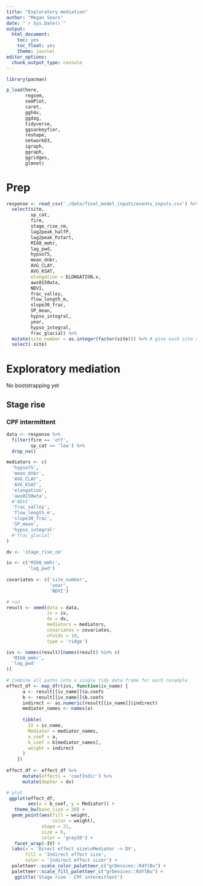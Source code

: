 ```yaml
---
title: "Exploratory mediation"
author: "Megan Sears"
date: "`r Sys.Date()`"
output:
  html_document:
    toc: yes
    toc_float: yes
    theme: journal
editor_options:
  chunk_output_type: console
---
```


```r

library(pacman)

p_load(here, 
       regsem, 
       semPlot, 
       caret, 
       ggh4x, 
       ggdag, 
       tidyverse, 
       ggsankeyfier, 
       reshape, 
       networkD3, 
       igraph, 
       ggraph, 
       ggridges,
       glmnet)

```

# Prep

```r

response <- read_csv('./data/final_model_inputs/events_inputs.csv') %>%
  select(site,
         sp_cat,
         fire,
         stage_rise_cm,
         lag2peak_halfP,
         lag2peak_Pstart,
         MI60_mmhr,
         lag_pwd,
         hypso75, 
         mean_dnbr, 
         AVG_CLAY, 
         AVG_KSAT, 
         elongation = ELONGATION.x, 
         aws0150wta, 
         NDVI, 
         frac_valley,
         flow_length_m, 
         slope30_frac, 
         SP_mean,
         hypso_integral,
         year,
         hypso_integral,
         frac_glacial) %>%
  mutate(site_number = as.integer(factor(site))) %>% # give each site a number
  select(-site)


```

# Exploratory mediation

No bootstrapping yet

## Stage rise

### CPF intermittent

```r

data <- response %>%
  filter(fire == 'etf',
         sp_cat == 'low') %>%
  drop_na()

mediators <- c(
  'hypso75',
  'mean_dnbr',
  'AVG_CLAY',
  'AVG_KSAT',
  'elongation',
  'aws0150wta',
  #'NDVI',
  'frac_valley',
  'flow_length_m',
  'slope30_frac',
  'SP_mean',
  'hypso_integral'
  #'frac_glacial'
)

dv <- 'stage_rise_cm'

iv <- c('MI60_mmhr',
        'lag_pwd')
        
covariates <- c('site_number',
                'year',
                'NDVI')

# run 
result <- xmed(data = data, 
               iv = iv, 
               dv = dv, 
               mediators = mediators,
               covariates = covariates,
               nfolds = 10, 
               type = 'ridge')

ivs <- names(result)[names(result) %in% c(
  'MI60_mmhr',
  'lag_pwd'
)]
    
# Combine all paths into a single tidy data frame for each resample
effect_df <- map_dfr(ivs, function(iv_name) {
      a <- result[[iv_name]]$a.coefs
      b <- result[[iv_name]]$b.coefs
      indirect <- as.numeric(result[[iv_name]]$indirect)
      mediator_names <- names(a)
      
      tibble(
        IV = iv_name,
        Mediator = mediator_names,
        a_coef = a,
        b_coef = b[mediator_names],
        weight = indirect
      )
    })
    
effect_df <- effect_df %>%
      mutate(effects = 'coefIndir') %>%
      mutate(depVar = dv)

# plot
 ggplot(effect_df, 
        aes(x = b_coef, y = Mediator)) + 
   theme_bw(base_size = 20) +
  geom_point(aes(fill = weight,
                 color = weight), 
             shape = 21, 
             size = 6, 
             color = 'gray50') + 
   facet_wrap(~IV) +
  labs(x = 'Direct effect size\nMediator -> DV',
       fill = 'Indirect effect size', 
       color = 'Indirect effect sizer') +
  paletteer::scale_color_paletteer_c("grDevices::RdYlBu") +
  paletteer::scale_fill_paletteer_c("grDevices::RdYlBu") +
   ggtitle('Stage rise - CPF intermittent')



```

